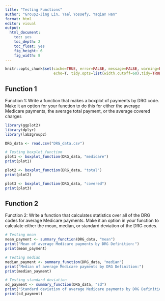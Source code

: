 ```yaml
---
title: "Testing Functions"
author: "Group2-Jing Lin, Yael Yossefy, Yaqian Han"
format: html
editor: visual
output:
  html_document:
    toc: yes
    toc_depth: 2
    toc_float: yes
    fig_height: 6
    fig_width: 8
---
```


```r
knitr::opts_chunk$set(cache=TRUE, error=FALSE, message=FALSE, warning=FALSE,
                      echo=T, tidy.opts=list(width.cutoff=60),tidy=TRUE)

```

## Function 1

Function 1: Write a function that makes a boxplot of payments by DRG code. Make it an option for your function to do this for either the average Medicare payments, the average total payment, or the average covered charges

```r
library(ggplot2)
library(dplyr)
library(lab2group2)
```

```r
DRG_data <- read.csv("DRG_data.csv")
```

```r
# Testing boxplot_function
plot1 <- boxplot_function(DRG_data, "medicare")
print(plot1)

plot2 <- boxplot_function(DRG_data, "total")
print(plot2)

plot3 <- boxplot_function(DRG_data, "covered")
print(plot3)
```

## Function 2

Function 2: Write a function that calculates statistics over all of the DRG codes for average Medicare payments. Make it an option in your function to calculate either the mean, median, or standard deviation of the DRG codes.

```r
# Testing mean
mean_payment <- summary_function(DRG_data, "mean")
print("Mean of average Medicare payments by DRG Definition:")
print(mean_payment)

# Testing median
median_payment <- summary_function(DRG_data, "median")
print("Median of average Medicare payments by DRG Definition:")
print(median_payment)

# Testing standard deviation
sd_payment <- summary_function(DRG_data, "sd")
print("Standard deviation of average Medicare payments by DRG Definition:")
print(sd_payment)
```
